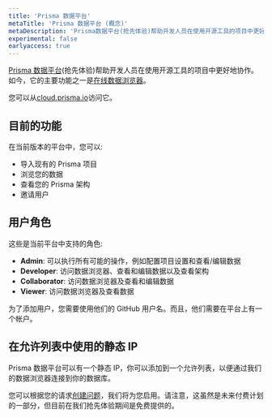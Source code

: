 ```yaml
---
title: 'Prisma 数据平台'
metaTitle: 'Prisma 数据平台 (概念)'
metaDescription: 'Prisma数据平台(抢先体验)帮助开发人员在使用开源工具的项目中更好地协作。如今，它的主要功能之一是在线数据浏览器。'
experimental: false
earlyaccess: true
---
```


<TopBlock>

[Prisma 数据平台](https://cloud.prisma.io/)(抢先体验)帮助开发人员在使用开源工具的项目中更好地协作。如今，它的主要功能之一是[在线数据浏览器](https://www.prisma.io/blog/prisma-online-data-browser-ejgg5c8p3u4x)。

您可以从[cloud.prisma.io](https://cloud.prisma.io)访问它。

</TopBlock>

## 目前的功能

在当前版本的平台中，您可以:

- 导入现有的 Prisma 项目
- 浏览您的数据
- 查看您的 Prisma 架构
- 邀请用户

## 用户角色

这些是当前平台中支持的角色:

- **Admin**: 可以执行所有可能的操作，例如配置项目设置和查看/编辑数据
- **Developer**: 访问数据浏览器、查看和编辑数据以及查看架构
- **Collaborator**: 访问数据浏览器及查看和编辑数据
- **Viewer**: 访问数据浏览器及查看数据

为了添加用户，您需要使用他们的 GitHub 用户名。而且，他们需要在平台上有一个帐户。

## 在允许列表中使用的静态 IP

Prisma 数据平台可以有一个静态 IP，你可以添加到一个允许列表，以便通过我们的数据浏览器连接到你的数据库。

您可以根据您的请求[创建问题](https://github.com/prisma/studio/issues/new?assignees=&labels=topic%3A+hosted+data+browser&template=hosted-data-browser-bug-report.md&title=)，我们将为您启用。请注意，这虽然是未来付费计划的一部分，但目前在我们抢先体验期间是免费提供的。
